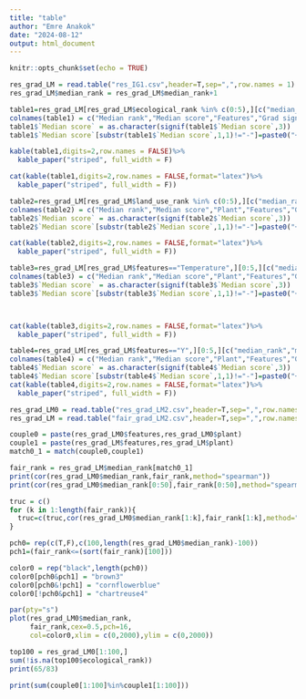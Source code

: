```yaml
---
title: "table"
author: "Emre Anakok"
date: "2024-08-12"
output: html_document
---
```


```r
knitr::opts_chunk$set(echo = TRUE)

```

```r
res_grad_LM = read.table("res_IG1.csv",header=T,sep=",",row.names = 1)
res_grad_LM$median_rank = res_grad_LM$median_rank+1
```




```r
table1=res_grad_LM[res_grad_LM$ecological_rank %in% c(0:5),][c("median_rank","median_score","features","sign")]
colnames(table1) = c("Median rank","Median score","Features","Grad sign")
table1$`Median score` = as.character(signif(table1$`Median score`,3))
table1$`Median score`[substr(table1$`Median score`,1,1)!="-"]=paste0("+",table1$`Median score`[substr(table1$`Median score`,1,1)!="-"])

kable(table1,digits=2,row.names = FALSE)%>%
  kable_paper("striped", full_width = F)
```


```r
cat(kable(table1,digits=2,row.names = FALSE,format="latex")%>%
  kable_paper("striped", full_width = F))
```


```r
table2=res_grad_LM[res_grad_LM$land_use_rank %in% c(0:5),][c("median_rank","median_score","plant","features","sign")]
colnames(table2) = c("Median rank","Median score","Plant","Features","Grad sign")
table2$`Median score` = as.character(signif(table2$`Median score`,3))
table2$`Median score`[substr(table2$`Median score`,1,1)!="-"]=paste0("+",table2$`Median score`[substr(table2$`Median score`,1,1)!="-"])

cat(kable(table2,digits=2,row.names = FALSE,format="latex")%>%
  kable_paper("striped", full_width = F))
```

```r
table3=res_grad_LM[res_grad_LM$features=="Temperature",][0:5,][c("median_rank","median_score","plant","features","sign")]
colnames(table3) = c("Median rank","Median score","Plant","Features","Grad sign")
table3$`Median score` = as.character(signif(table3$`Median score`,3))
table3$`Median score`[substr(table3$`Median score`,1,1)!="-"]=paste0("+",table3$`Median score`[substr(table3$`Median score`,1,1)!="-"])



cat(kable(table3,digits=2,row.names = FALSE,format="latex")%>%
  kable_paper("striped", full_width = F))
```


```r
table4=res_grad_LM[res_grad_LM$features=="Y",][0:5,][c("median_rank","median_score","plant","features","sign")]
colnames(table4) = c("Median rank","Median score","Plant","Features","Grad sign")
table4$`Median score` = as.character(signif(table4$`Median score`,3))
table4$`Median score`[substr(table4$`Median score`,1,1)!="-"]=paste0("+",table4$`Median score`[substr(table4$`Median score`,1,1)!="-"])
cat(kable(table4,digits=2,row.names = FALSE,format="latex")%>%
  kable_paper("striped", full_width = F))
```

```r
res_grad_LM0 = read.table("res_grad_LM2.csv",header=T,sep=",",row.names = 1)
res_grad_LM = read.table("fair_grad_LM2.csv",header=T,sep=",",row.names = 1)

couple0 = paste(res_grad_LM0$features,res_grad_LM0$plant)
couple1 = paste(res_grad_LM$features,res_grad_LM$plant)
match0_1 = match(couple0,couple1)

fair_rank = res_grad_LM$median_rank[match0_1]
print(cor(res_grad_LM0$median_rank,fair_rank,method="spearman"))
print(cor(res_grad_LM0$median_rank[0:50],fair_rank[0:50],method="spearman"))
```

```r
truc = c()
for (k in 1:length(fair_rank)){
  truc=c(truc,cor(res_grad_LM0$median_rank[1:k],fair_rank[1:k],method="spearman"))
}
```

```r
pch0= rep(c(T,F),c(100,length(res_grad_LM0$median_rank)-100))
pch1=(fair_rank<=(sort(fair_rank)[100]))

color0 = rep("black",length(pch0))
color0[pch0&pch1] = "brown3"
color0[pch0&!pch1] = "cornflowerblue"
color0[!pch0&pch1] = "chartreuse4"

par(pty="s")
plot(res_grad_LM0$median_rank,
     fair_rank,cex=0.5,pch=16,
     col=color0,xlim = c(0,2000),ylim = c(0,2000))
```


```r
top100 = res_grad_LM0[1:100,]
sum(!is.na(top100$ecological_rank))
print(65/83)

print(sum(couple0[1:100]%in%couple1[1:100]))

```





